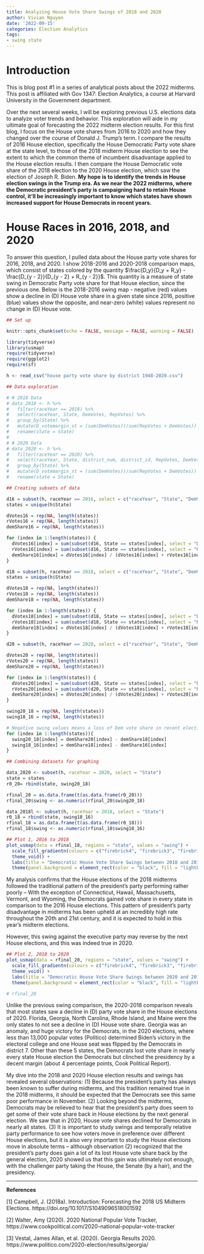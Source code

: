 ```yaml
---
title: Analyzing House Vote Share Swings of 2018 and 2020
author: Vivian Nguyen
date: '2022-09-15'
categories: Election Analytics
tags: 
- swing state
---
```


# Introduction
This is blog post #1 in a series of analytical posts about the 2022 midterms. This post is affiliated with Gov 1347: Election Analytics, a course at Harvard University in the Government department.

Over the next several weeks, I will be exploring previous U.S. elections data to analyze voter trends and behavior. This exploration will aide in my ultimate goal of forecasting the 2022 midterm election results. For this first blog, I focus on the House vote shares from 2016 to 2020 and how they changed over the course of Donald J. Trump's term. I compare the results of 2016 House election, specifically the House Democratic Party vote share at the state level, to those of the 2018 midterm House election to see the extent to which the common theme of incumbent disadvantage applied to the House election results. I then compare the House Democratic vote share of the 2018 election to the 2020 House election, which saw the election of Joseph R. Biden. **My hope is to identify the trends in House election swings in the Trump era. As we near the 2022 midterms, where the Democratic president's party is campaigning hard to retain House control, it'll be increasingly important to know which states have shown increased support for House Democrats in recent years.**

# House Races in 2016, 2018, and 2020
To answer this question, I pulled data about the House party vote shares for 2016, 2018, and 2020. I show 2018-2016 and 2020-2018 comparison maps, which consist of states colored by the quantity $\frac{D_y}{D_y + R_y} - \frac{D_{y - 2}}{D_{y - 2} + R_{y - 2}}$. This quantity is a measure of state swing in Democratic Party vote share for that House election, since the previous one. Below is the 2018-2016 swing map - negative (red) values show a decline in (D) House vote share in a given state since 2016, positive (blue) values show the opposite, and near-zero (white) values represent no change in (D) House vote. 

```r

## Set up

knitr::opts_chunk$set(echo = FALSE, message = FALSE, warning = FALSE)

library(tidyverse)
library(usmap)
require(tidyverse)
require(ggplot2)
require(sf)

h <- read_csv("house party vote share by district 1948-2020.csv")
```

```r

## Data exploration

# # 2018 Data
# data_2018 <- h %>%
#   filter(raceYear == 2018) %>%
#   select(raceYear, State, DemVotes, RepVotes) %>%
#   group_by(State) %>%
#   mutate(D_votemargin_st = (sum(DemVotes))/sum(RepVotes + DemVotes)) %>%
#   rename(state = State)
# 
# # 2020 Data
# data_2020 <- h %>%
#   filter(raceYear == 2020) %>%
#   select(raceYear, State, district_num, district_id, RepVotes, DemVotes) %>%
#   group_by(State) %>%
#   mutate(D_votemargin_st = (sum(DemVotes))/sum(RepVotes + DemVotes)) %>%
#   rename(state = State)

```

```r

## Creating subsets of data 

d16 = subset(h, raceYear == 2016, select = c("raceYear", "State", "DemVotes", "RepVotes"))
states = unique(h$State)

dVotes16 = rep(NA, length(states))
rVotes16 = rep(NA, length(states))
demShare16 = rep(NA, length(states))

for (index in 1:length(states)) {
  dVotes16[index] = sum(subset(d16, State == states[index], select = "DemVotes"))
  rVotes16[index] = sum(subset(d16, State == states[index], select = "RepVotes"))
  demShare16[index] = dVotes16[index] / (dVotes16[index] + rVotes16[index])
} 

d18 = subset(h, raceYear == 2018, select = c("raceYear", "State", "DemVotes", "RepVotes"))
states = unique(h$State)

dVotes18 = rep(NA, length(states))
rVotes18 = rep(NA, length(states))
demShare18 = rep(NA, length(states))

for (index in 1:length(states)) {
  dVotes18[index] = sum(subset(d18, State == states[index], select = "DemVotes"))
  rVotes18[index] = sum(subset(d18, State == states[index], select = "RepVotes"))
  demShare18[index] = dVotes18[index] / (dVotes18[index] + rVotes18[index])
}  

d20 = subset(h, raceYear == 2020, select = c("raceYear", "State", "DemVotes", "RepVotes"))

dVotes20 = rep(NA, length(states))
rVotes20 = rep(NA, length(states))
demShare20 = rep(NA, length(states))

for (index in 1:length(states)) {
  dVotes20[index] = sum(subset(d20, State == states[index], select = "DemVotes"))
  rVotes20[index] = sum(subset(d20, State == states[index], select = "RepVotes"))
  demShare20[index] = dVotes20[index] / (dVotes20[index] + rVotes20[index])
}  

swing20_18 = rep(NA, length(states))
swing18_16 = rep(NA, length(states))

# Negative swing values means a loss of Dem vote share in recent election compared to previous
for (index in 1:length(states)){
  swing20_18[index] = demShare20[index] - demShare18[index]
  swing18_16[index] = demShare18[index] - demShare16[index]
}

```

```r

## Combining datasets for graphing

data_2020 <- subset(h, raceYear = 2020, select = "State")
state = states
r0_20= rbind(state, swing20_18)

rfinal_20 = as.data.frame(t(as.data.frame(r0_20)))
rfinal_20$swing <- as.numeric(rfinal_20$swing20_18)

data_2018l <- subset(h, raceYear = 2018, select = "State")
r0_18 = rbind(state, swing18_16)
rfinal_18 = as.data.frame(t(as.data.frame(r0_18)))
rfinal_18$swing <- as.numeric(rfinal_18$swing18_16)

```

```r

## Plot 1, 2016 to 2018
plot_usmap(data = rfinal_18, regions = "state", values = "swing") + 
  scale_fill_gradientn(colours = c("firebrick4", "firebrick3", "firebrick2", "white", "royalblue1", "royalblue2"), breaks = c(-0.3, -0.2, -0.1, 0.0, 0.1, 0.2), name = "Swing since 2016") + 
  theme_void() + 
  labs(title = "Democratic House Vote Share Swings between 2018 and 2016", subtitle = "Most state House elections saw increases in Democratic Party vote share in the 2018 midterms.") + 
  theme(panel.background = element_rect(color = "black", fill = "lightblue1"))

```
My analysis confirms that the House elections of the 2018 midterms followed the traditional pattern of the president's party performing rather poorly -- With the exception of Connecticut, Hawaii, Massachusetts, Vermont, and Wyoming, the Democrats gained vote share in every state in comparison to the 2016 House elections. This pattern of president's party disadvantage in midterms has been upheld at an incredibly high rate throughout the 20th and 21st century, and it is expected to hold in this year's midterm elections.

However, this swing against the executive party may reverse by the next House elections, and this was indeed true in 2020.

```r

## Plot 2, 2018 to 2020
plot_usmap(data = rfinal_20, regions = "state", values = "swing") + 
  scale_fill_gradientn(colours = c("firebrick4", "firebrick3", "firebrick2", "firebrick1", "ghostwhite", "royalblue2"), breaks = c(-0.3, -0.2, -0.1, -0.05, 0, 0.05), name = "Swing since 2018") + 
  theme_void() + 
  labs(title = "Democratic House Vote Share Swings between 2020 and 2018", subtitle = "Most state House elections saw declines in Democratic Party vote share in the 2020 election") +
  theme(panel.background = element_rect(color = "black", fill = "lightblue1"))

# rfinal_20
```
Unlike the previous swing comparison, the 2020-2018 comparison reveals that most states saw a decline in (D) party vote share in the House elections of 2020. Florida, Georgia, North Carolina, Rhode Island, and Maine were the only states to not see a decline in (D) House vote share. Georgia was an anomaly, and huge victory for the Democrats, in the 2020 elections, where less than 13,000 popular votes (Politico) determined Biden's victory in the electoral college and one House seat was flipped by the Democrats in district 7. Other than these 5 states, the Democrats lost vote share in nearly every state House election the Democrats but clinched the presidency by a decent margin (about 4 percentage points, Cook Political Report).

My dive into the 2018 and 2020 House election results and swings has revealed several observations: (1) Because the president's party has always been known to suffer during midterms, and this tradition remained true in the 2018 midterms, it should be expected that the Democrats see this same poor performance in November. (2) Looking beyond the midterms, Democrats may be relieved to hear that the president's party does seem to get some of their vote share back in House elections by the next general election. We saw that in 2020, House vote shares declined for Democrats in nearly all states. (3) It is important to study swings and temporally relative party performance to see how voters move in preference over different House elections, but it is also very important to study the House elections move in absolute terms -- although observation (2) recognized that the president's party does gain a lot of its lost House vote share back by the general election, 2020 showed us that this gain was ultimately not enough, with the challenger party taking the House, the Senate (by a hair), and the presidency. 

---


**References**

[1] Campbell, J. (2018a). Introduction: Forecasting the 2018 US Midterm Elections. https://doi.org/10.1017/S1049096518001592

[2] Walter, Amy (2020). 2020 National Popular Vote Tracker, https://www.cookpolitical.com/2020-national-popular-vote-tracker

[3] Vestal, James Allan, et al. (2020). Georgia Results 2020. https://www.politico.com/2020-election/results/georgia/
